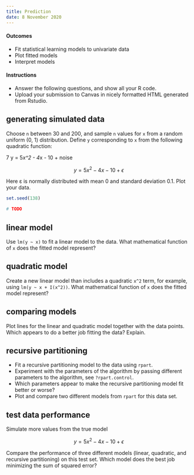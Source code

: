 ```yaml
---
title: Prediction
date: 8 November 2020
---
```


#### Outcomes

- Fit statistical learning models to univariate data
- Plot fitted models
- Interpret models


#### Instructions

- Answer the following questions, and show all your R code.
- Upload your submission to Canvas in nicely formatted HTML generated from Rstudio.


## generating simulated data

Choose `n` between 30 and 200, and sample `n` values for `x` from a random uniform (0, 1) distribution.
Define `y` corresponding to `x` from the following quadratic function:

  7 y = 5*x^2 - 4*x - 10 + noise
   
$$
y = 5x^2 - 4x - 10 + \epsilon
$$

Here ε is normally distributed with mean 0 and standard deviation 0.1.
Plot your data.

```r
set.seed(138)

# TODO
```

## linear model

Use `lm(y ~ x)` to fit a linear model to the data.
What mathematical function of `x` does the fitted model represent?


## quadratic model

Create a new linear model than includes a quadratic `x^2` term, for example, using `lm(y ~ x + I(x^2))`.
What mathematical function of `x` does the fitted model represent?


## comparing models

Plot lines for the linear and quadratic model together with the data points.
Which appears to do a better job fitting the data?
Explain.


## recursive partitioning

- Fit a recursive partitioning model to the data using `rpart`.
- Experiment with the parameters of the algorithm by passing different parameters to the algorithm, see `?rpart.control`.
- Which parameters appear to make the recursive partitioning model fit better or worse?
- Plot and compare two different models from `rpart` for this data set.


## test data performance

Simulate more values from the true model

$$
y = 5x^2 - 4x - 10 + \epsilon
$$

Compare the performance of three different models (linear, quadratic, and recursive partitioning) on this test set.
Which model does the best job minimizing the sum of squared error?
